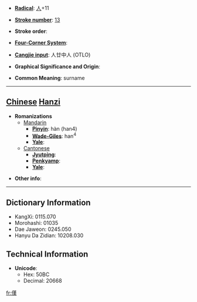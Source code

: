 * '''[[Wiktionary:Chinese radical index| Radical]]''': [[Wiktionary:Chinese radical index 人|人]]+11

* '''[[Wiktionary:Chinese total strokes index|Stroke number]]''': [[Wiktionary:Chinese total strokes index 13|13]]

* '''Stroke order''': 

* '''[[Wiktionary:Chinese four corner index|Four-Corner System]]''': 

* '''[[Wiktionary:Chinese Cangjie index|Cangjie input]]''': 人廿中人 (OTLO)

* '''Graphical Significance and Origin''': 

* '''Common Meaning''': surname

----

== [[Chinese]] [[Hanzi]] ==

* '''Romanizations'''
** [[Mandarin]]
*** '''[[Pinyin]]''': hàn (han4)
*** '''[[Wade-Giles]]''': han<sup>4</sup>
*** '''[[Yale]]''': 
**[[Cantonese]]
***'''[[Jyutping]]''':
***'''[[Penkyamp]]''': 
***'''[[Yale]]''': 

* '''Other info''': 

----

== Dictionary Information ==

* KangXi: 0115.070
* Morohashi: 01035
* Dae Jaweon: 0245.050
* Hanyu Da Zidian: 10208.030

== Technical Information ==

* '''Unicode''':
** Hex: 50BC
** Decimal: 20668

[[fr:傼]]